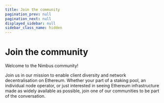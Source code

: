 ```yaml
---
title: Join the community
pagination_prev: null
pagination_next: null
displayed_sidebar: null
sidebar_class_name: hidden
---
```



# Join the community

<Box top={24} bottom={24}>
  Welcome to the Nimbus community!

  Join us in our mission to enable client diversity and network decentralisation on Ethereum. Whether your part of a staking pool, an individual node operator, or just interested in seeing Ethereum infrastructure made as widely available as possible, join one of our communities to be part of the conversation.
</Box>

<Box top={56} bottom={56}>
  <Grid xs={{ cols: 1, gap: '1rem' }} md={{ cols: 2 }}>
    <Grid.Item xs={1}>
      <SocialCard
        href='https://twitter.com/ethnimbus'
        logoSrc="/icons/x-black.svg"
        logoSrcDark="/icons/x-white.svg"  
        description='Follow us on X'
      />
    </Grid.Item>
    <Grid.Item xs={1}>
      <SocialCard
        href='https://discord.gg/XRxWahP'
        logoSrc="/icons/discord-black.svg"
        logoSrcDark="/icons/discord-white.svg"
        description='Join the community on Discord'
      />
    </Grid.Item>
  </Grid>
</Box>